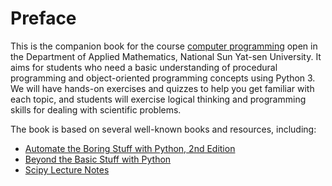 # Preface {.unnumbered}
This is the companion book for the course [computer programming](https://phonchi.github.io/nsysu-math106A/) open in the Department of Applied Mathematics, National Sun Yat-sen University.
It aims for students who need a basic understanding of procedural programming and object-oriented programming concepts using Python 3. 
We will have hands-on exercises and quizzes to help you get familiar with each topic, and students will exercise logical thinking and programming skills for dealing with scientific problems.

The book is based on several well-known books and resources, including:

- [Automate the Boring Stuff with Python, 2nd Edition](https://automatetheboringstuff.com/#toc)
- [Beyond the Basic Stuff with Python](https://inventwithpython.com/beyond/)
- [Scipy Lecture Notes](https://scipy-lectures.org/)